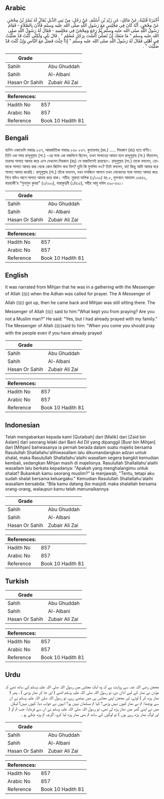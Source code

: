 ## Arabic


<div dir="rtl" lang="ar" style={{fontSize:'larger',backgroundColor:'#f8f9fa',padding:20}}>
أَخْبَرَنَا قُتَيْبَةُ، عَنْ مَالِكٍ، عَنِ زَيْدِ بْنِ أَسْلَمَ، عَنْ رَجُلٍ، مِنْ بَنِي الدِّيلِ يُقَالُ لَهُ بُسْرُ بْنُ مِحْجَنٍ عَنْ مِحْجَنٍ، أَنَّهُ كَانَ فِي مَجْلِسٍ مَعَ رَسُولِ اللَّهِ صلى الله عليه وسلم فَأَذَّنَ بِالصَّلاَةِ - فَقَامَ رَسُولُ اللَّهِ صلى الله عليه وسلم ثُمَّ رَجَعَ وَمِحْجَنٌ فِي مَجْلِسِهِ - فَقَالَ لَهُ رَسُولُ اللَّهِ صلى الله عليه وسلم ‏"‏ مَا مَنَعَكَ أَنْ تُصَلِّيَ أَلَسْتَ بِرَجُلٍ مُسْلِمٍ ‏"‏ ‏.‏ قَالَ بَلَى وَلَكِنِّي كُنْتُ قَدْ صَلَّيْتُ فِي أَهْلِي فَقَالَ لَهُ رَسُولُ اللَّهِ صلى الله عليه وسلم ‏"‏ إِذَا جِئْتَ فَصَلِّ مَعَ النَّاسِ وَإِنْ كُنْتَ قَدْ صَلَّيْتَ ‏"‏ ‏.‏
</div>
<div style={{backgroundColor:'#f8f9fa',padding:20, marginBottom: 10}}><table> <thead> <tr> <th>Grade</th> <th></th> </tr> </thead> <tbody> <tr><td>Sahih</td><td>Abu Ghuddah</td></tr><tr><td>Sahih</td><td>Al-Albani</td></tr><tr><td>Hasan Or Sahih</td><td>Zubair Ali Zai</td></tr></tbody></table><table> <thead> <tr> <th>References:</th> <th></th> </tr> </thead> <tbody><tr><td>Hadith No</td><td>857</td></tr><tr><td>Arabic No</td><td>857</td></tr><tr><td>Reference</td><td>Book 10 Hadith 81</td></tr></tbody></table></div>

## Bengali


<div dir="ltr" lang="bn" style={{fontSize:'larger',backgroundColor:'#f8f9fa',padding:20}}>
হাদিস একাডেমি নাম্বারঃ ৮৫৭, আন্তর্জাতিক নাম্বারঃ ৮৫৮ ৮৫৭. কুতায়বাহ্ (রহ.) ..... মিহজান (রাঃ) হতে বর্ণিত। তিনি এক সময় রাসূলুল্লাহ (সা.) -এর সঙ্গে এক মজলিসে ছিলেন, তখন সালাতের আযান হলে রাসূলুল্লাহ (সা.) দাঁড়ালেন, তারপর সালাত আদায় করে এসে দেখলেন মিহজান (রাঃ) সে মাজলিসেই রয়েছেন। রাসূলুল্লাহ (সা.) তাকে বললেন, তোমাকে সালাত আদায় করা থেকে কোন জিনিস বাধা দিল? তুমি কি মুসলিম নও? তিনি বললেন, হ্যা! কিন্তু আমি আমার ঘরে সালাত আদায় করেছি। রাসূলুল্লাহ (সা.) তাঁকে বললেন, যখন মসজিদে আসবে তখন লোকেদের সঙ্গে সালাত আদায় করে নিবে যদিও আগে সালাত আদায় করে থাক। সহীহ: মুয়াত্তা মালিক (১/১৩২) হাঃ ৮, মুসনাদে আহমাদ ১৬৪৪২, বায়হাকী'র “সুনানুল কুবরা” (২/৩০০), দারাকুত্বনী (১/৪১৫), সহীহ আবু দাউদ ৫৯০-৫৯১।
</div>
<div style={{backgroundColor:'#f8f9fa',padding:20, marginBottom: 10}}><table> <thead> <tr> <th>Grade</th> <th></th> </tr> </thead> <tbody> <tr><td>Sahih</td><td>Abu Ghuddah</td></tr><tr><td>Sahih</td><td>Al-Albani</td></tr><tr><td>Hasan Or Sahih</td><td>Zubair Ali Zai</td></tr></tbody></table><table> <thead> <tr> <th>References:</th> <th></th> </tr> </thead> <tbody><tr><td>Hadith No</td><td>857</td></tr><tr><td>Arabic No</td><td>857</td></tr><tr><td>Reference</td><td>Book 10 Hadith 81</td></tr></tbody></table></div>

## English


<div dir="ltr" lang="en" style={{fontSize:'larger',backgroundColor:'#f8f9fa',padding:20}}>
It was narrated from Mihjan that he was in a gathering with the Messenger of Allah (ﷺ) when the Adhan was called for prayer. The A Messenger of Allah (ﷺ) got up, then he came back and Mihjan was still sitting there. The Messenger of Allah (ﷺ) said to him:"What kept you from praying? Are you not a Muslim man?" He said: "Yes, but I had already prayed with my family." The Messenger of Allah (ﷺ)said to him: "When you come you should pray with the people even if you have already prayed
</div>
<div style={{backgroundColor:'#f8f9fa',padding:20, marginBottom: 10}}><table> <thead> <tr> <th>Grade</th> <th></th> </tr> </thead> <tbody> <tr><td>Sahih</td><td>Abu Ghuddah</td></tr><tr><td>Sahih</td><td>Al-Albani</td></tr><tr><td>Hasan Or Sahih</td><td>Zubair Ali Zai</td></tr></tbody></table><table> <thead> <tr> <th>References:</th> <th></th> </tr> </thead> <tbody><tr><td>Hadith No</td><td>857</td></tr><tr><td>Arabic No</td><td>857</td></tr><tr><td>Reference</td><td>Book 10 Hadith 81</td></tr></tbody></table></div>

## Indonesian


<div dir="ltr" lang="id" style={{fontSize:'larger',backgroundColor:'#f8f9fa',padding:20}}>
Telah mengabarkan kepada kami [Qutaibah] dari [Malik] dari [Zaid bin Aslam] dari seorang lelaki dari Bani Ad Dil yang dipanggil [Busr bin Mihjan] dari [Mihjan] bahwasanya ia pernah berada dalam suatu majelis bersama Rasulullah Shallallahu'alihiwasallam lalu dikumandangkan adzan untuk shalat, maka Rasulullah Shallallahu'alaihi wasallam segera bangkit kemudian kembali, sedangkan Mihjan masih di majelisnya. Rasulullah Shallallahu'alaihi wasallam lalu berkata kepadanya: "Apakah yang menghalangimu untuk shalat? Bukankah kamu seorang muslim?" la menjawab, "Tentu, tetapi aku sudah shalat bersama keluargaku." Kemudian Rasulullah Shallallahu'alaihi wasallam bersabda: "Bila kamu datang (ke masjid) maka shalatlah bersama orang-orang, walaupun kamu telah menunaikannya
</div>
<div style={{backgroundColor:'#f8f9fa',padding:20, marginBottom: 10}}><table> <thead> <tr> <th>Grade</th> <th></th> </tr> </thead> <tbody> <tr><td>Sahih</td><td>Abu Ghuddah</td></tr><tr><td>Sahih</td><td>Al-Albani</td></tr><tr><td>Hasan Or Sahih</td><td>Zubair Ali Zai</td></tr></tbody></table><table> <thead> <tr> <th>References:</th> <th></th> </tr> </thead> <tbody><tr><td>Hadith No</td><td>857</td></tr><tr><td>Arabic No</td><td>857</td></tr><tr><td>Reference</td><td>Book 10 Hadith 81</td></tr></tbody></table></div>

## Turkish


<div dir="ltr" lang="tr" style={{fontSize:'larger',backgroundColor:'#f8f9fa',padding:20}}>

</div>
<div style={{backgroundColor:'#f8f9fa',padding:20, marginBottom: 10}}><table> <thead> <tr> <th>Grade</th> <th></th> </tr> </thead> <tbody> <tr><td>Sahih</td><td>Abu Ghuddah</td></tr><tr><td>Sahih</td><td>Al-Albani</td></tr><tr><td>Hasan Or Sahih</td><td>Zubair Ali Zai</td></tr></tbody></table><table> <thead> <tr> <th>References:</th> <th></th> </tr> </thead> <tbody><tr><td>Hadith No</td><td>857</td></tr><tr><td>Arabic No</td><td>857</td></tr><tr><td>Reference</td><td>Book 10 Hadith 81</td></tr></tbody></table></div>

## Urdu


<div dir="rtl" lang="ur" style={{fontSize:'larger',backgroundColor:'#f8f9fa',padding:20}}>
محجن رضی اللہ عنہ سے روایت ہے کہ وہ ایک مجلس میں رسول اللہ صلی اللہ علیہ وسلم کے ساتھ تھے کہ مؤذن نے نماز کے لیے اذان دی، تو رسول اللہ صلی اللہ علیہ وسلم اٹھے ( اور جا کر نماز پڑھی ) ، پھر ( نماز پڑھ کر ) لوٹے، اور محجن اپنی مجلس ہی میں بیٹھے رہے، تو رسول اللہ صلی اللہ علیہ وسلم نے ان سے پوچھا: تم نے نماز کیوں نہیں پڑھی؟ کیا تم مسلمان نہیں ہو؟ انہوں نے جواب دیا: کیوں نہیں! لیکن میں نے اپنے گھر میں نماز پڑھ لی تھی، تو رسول اللہ صلی اللہ علیہ وسلم نے ان سے فرمایا: جب تم آؤ ( اور لوگ نماز پڑھ رہے ہوں ) تو لوگوں کے ساتھ تم بھی نماز پڑھ لیا کرو، اگرچہ تم پڑھ چکے ہو ۔
</div>
<div style={{backgroundColor:'#f8f9fa',padding:20, marginBottom: 10}}><table> <thead> <tr> <th>Grade</th> <th></th> </tr> </thead> <tbody> <tr><td>Sahih</td><td>Abu Ghuddah</td></tr><tr><td>Sahih</td><td>Al-Albani</td></tr><tr><td>Hasan Or Sahih</td><td>Zubair Ali Zai</td></tr></tbody></table><table> <thead> <tr> <th>References:</th> <th></th> </tr> </thead> <tbody><tr><td>Hadith No</td><td>857</td></tr><tr><td>Arabic No</td><td>857</td></tr><tr><td>Reference</td><td>Book 10 Hadith 81</td></tr></tbody></table></div>